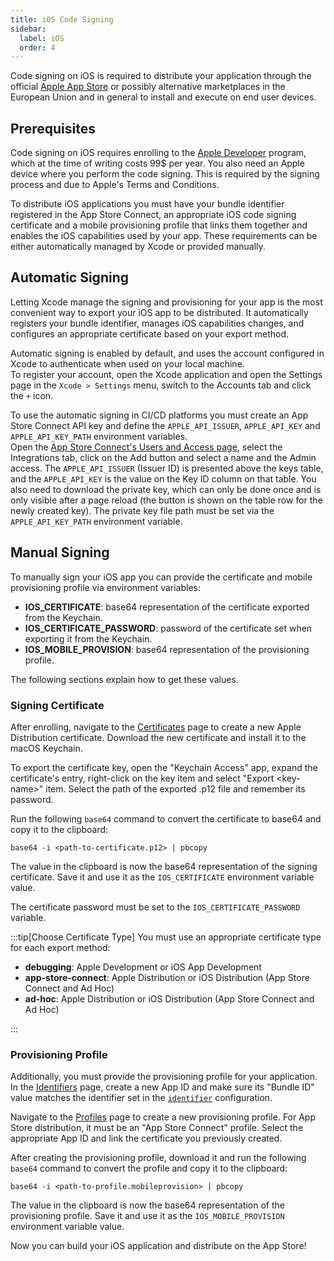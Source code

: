 ```yaml
---
title: iOS Code Signing
sidebar:
  label: iOS
  order: 4
---
```


Code signing on iOS is required to distribute your application through the official [Apple App Store] or possibly alternative marketplaces in the European Union and in general to install and execute on end user devices.

## Prerequisites

Code signing on iOS requires enrolling to the [Apple Developer] program, which at the time of writing costs 99$ per year.
You also need an Apple device where you perform the code signing. This is required by the signing process and due to Apple's Terms and Conditions.

To distribute iOS applications you must have your bundle identifier registered in the App Store Connect,
an appropriate iOS code signing certificate and a mobile provisioning profile that links them together and enables the iOS capabilities used by your app.
These requirements can be either automatically managed by Xcode or provided manually.

## Automatic Signing

Letting Xcode manage the signing and provisioning for your app is the most convenient way to export your iOS app to be distributed.
It automatically registers your bundle identifier, manages iOS capabilities changes, and configures an appropriate certificate based on your export method.

Automatic signing is enabled by default, and uses the account configured in Xcode to authenticate when used on your local machine.\
To register your account, open the Xcode application and open the Settings page in the `Xcode > Settings` menu, switch to the Accounts tab and click the `+` icon.

To use the automatic signing in CI/CD platforms you must create an App Store Connect API key
and define the `APPLE_API_ISSUER`, `APPLE_API_KEY` and `APPLE_API_KEY_PATH` environment variables.\
Open the [App Store Connect's Users and Access page], select the Integrations tab, click on the Add button and select a name and the Admin access.
The `APPLE_API_ISSUER` (Issuer ID) is presented above the keys table, and the `APPLE_API_KEY` is the value on the Key ID column on that table.
You also need to download the private key, which can only be done once and is only visible after a page reload (the button is shown on the table row for the newly created key).
The private key file path must be set via the `APPLE_API_KEY_PATH` environment variable.

## Manual Signing

To manually sign your iOS app you can provide the certificate and mobile provisioning profile via environment variables:

- **IOS_CERTIFICATE**: base64 representation of the certificate exported from the Keychain.
- **IOS_CERTIFICATE_PASSWORD**: password of the certificate set when exporting it from the Keychain.
- **IOS_MOBILE_PROVISION**: base64 representation of the provisioning profile.

The following sections explain how to get these values.

### Signing Certificate

After enrolling, navigate to the [Certificates] page to create a new Apple Distribution certificate.
Download the new certificate and install it to the macOS Keychain.

To export the certificate key, open the "Keychain Access" app, expand the certificate's entry,
right-click on the key item and select "Export \<key-name\>" item.
Select the path of the exported .p12 file and remember its password.

Run the following `base64` command to convert the certificate to base64 and copy it to the clipboard:

```
base64 -i <path-to-certificate.p12> | pbcopy
```

The value in the clipboard is now the base64 representation of the signing certificate.
Save it and use it as the `IOS_CERTIFICATE` environment variable value.

The certificate password must be set to the `IOS_CERTIFICATE_PASSWORD` variable.

:::tip[Choose Certificate Type]
You must use an appropriate certificate type for each export method:

- **debugging**: Apple Development or iOS App Development
- **app-store-connect**: Apple Distribution or iOS Distribution (App Store Connect and Ad Hoc)
- **ad-hoc**: Apple Distribution or iOS Distribution (App Store Connect and Ad Hoc)

:::

### Provisioning Profile

Additionally, you must provide the provisioning profile for your application.
In the [Identifiers](https://developer.apple.com/account/resources/identifiers/list) page,
create a new App ID and make sure its "Bundle ID" value matches the identifier set in the [`identifier`] configuration.

Navigate to the [Profiles](https://developer.apple.com/account/resources/profiles/list) page to create a new provisioning profile.
For App Store distribution, it must be an "App Store Connect" profile.
Select the appropriate App ID and link the certificate you previously created.

After creating the provisioning profile, download it and run the following `base64` command to convert the profile and copy it to the clipboard:

```
base64 -i <path-to-profile.mobileprovision> | pbcopy
```

The value in the clipboard is now the base64 representation of the provisioning profile.
Save it and use it as the `IOS_MOBILE_PROVISION` environment variable value.

Now you can build your iOS application and distribute on the App Store!

[Certificates]: https://developer.apple.com/account/resources/certificates/list
[Apple Developer]: https://developer.apple.com
[Apple App Store]: https://www.apple.com/app-store/
[App Store Connect's Users and Access page]: https://appstoreconnect.apple.com/access/users
[`identifier`]: /reference/config/#identifier
